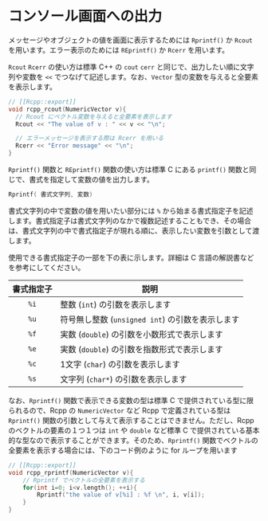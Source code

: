 # コンソール画面への出力

メッセージやオブジェクトの値を画面に表示するためには `Rprintf()` か `Rcout` を用います。エラー表示のためには `REprintf()` か `Rcerr` を用います。

`Rcout` `Rcerr` の使い方は標準 C++ の `cout` `cerr` と同じで、出力したい順に文字列や変数を `<<` でつなげて記述します。なお、`Vector` 型の変数を与えると全要素を表示します。

```cpp
// [[Rcpp::export]]
void rcpp_rcout(NumericVector v){
  // Rcout にベクトル変数を与えると全要素を表示します
  Rcout << "The value of v : " << v << "\n";

  // エラーメッセージを表示する際は Rcerr を用いる
  Rcerr << "Error message" << "\n";
}
```


`Rprintf()` 関数と `REprintf()` 関数の使い方は標準 C にある `printf()` 関数と同じで、書式を指定して変数の値を出力します。

```cpp
Rprintf( 書式文字列, 変数)
```

書式文字列の中で変数の値を用いたい部分には `%` から始まる書式指定子を記述します。書式指定子は書式文字列のなかで複数記述することもでき、その場合は、書式文字列の中で書式指定子が現れる順に、表示したい変数を引数として渡します。

使用できる書式指定子の一部を下の表に示します。詳細は C 言語の解説書などを参考にしてください。

|書式指定子|説明|
|:---:|---|
|`%i`|整数 (`int`) の引数を表示します|
|`%u`|符号無し整数 (`unsigned int`) の引数を表示します|
|`%f`|実数 (`double`) の引数を小数形式で表示します|
|`%e`|実数 (`double`) の引数を指数形式で表示します|
|`%c`|1文字 (`char`) の引数を表示します|
|`%s`|文字列 (`char*`) の引数を表示します|

なお、`Rprintf()` 関数で表示できる変数の型は標準 C で提供されている型に限られるので、Rcpp の `NumericVector` など Rcpp で定義されている型は `Rprintf()` 関数の引数として与えて表示することはできません。ただし、Rcpp のベクトルの要素の１つ１つは `int` や `double` など標準 C で提供されている基本的な型なので表示することができます。そのため、`Rprintf()` 関数でベクトルの全要素を表示する場合には、下のコード例のように for ループを用います

```cpp
// [[Rcpp::export]]
void rcpp_rprintf(NumericVector v){
    // Rprintf でベクトルの全要素を表示する
    for(int i=0; i<v.length(); ++i){
        Rprintf("the value of v[%i] : %f \n", i, v[i]);
    }
}
```
